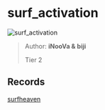 
# surf_activation

![surf_activation](https://raw.githubusercontent.com/Sayt123/SurfMapPics/Maps-and-bonuses/csgo/surf_activation.jpg)

> Author: **iNooVa & biji**
>
> Tier 2

## Records

[surfheaven](https://surfheaven.eu/map/surf_activation)
